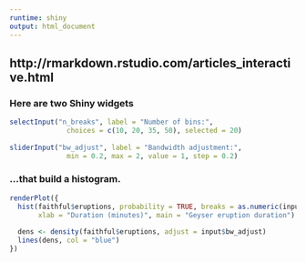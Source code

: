 ```yaml
---
runtime: shiny
output: html_document
---
```


## http://rmarkdown.rstudio.com/articles_interactive.html

### Here are two Shiny widgets

```r
selectInput("n_breaks", label = "Number of bins:",
              choices = c(10, 20, 35, 50), selected = 20)
  
sliderInput("bw_adjust", label = "Bandwidth adjustment:",
              min = 0.2, max = 2, value = 1, step = 0.2)
```

### ...that build a histogram.

```r
renderPlot({
  hist(faithful$eruptions, probability = TRUE, breaks = as.numeric(input$n_breaks),
       xlab = "Duration (minutes)", main = "Geyser eruption duration")
  
  dens <- density(faithful$eruptions, adjust = input$bw_adjust)
  lines(dens, col = "blue")
})
```